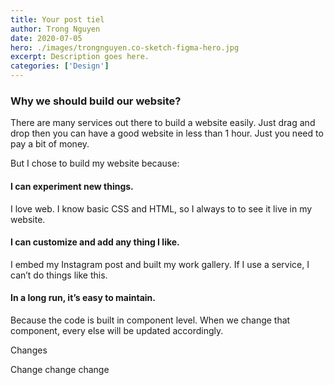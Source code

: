 ```yaml
---
title: Your post tiel
author: Trong Nguyen
date: 2020-07-05
hero: ./images/trongnguyen.co-sketch-figma-hero.jpg
excerpt: Description goes here.
categories: ['Design']
---
```


### Why we should build our website?
There are many services out there to build a website easily. Just drag and drop then you can have a good website in less than 1 hour. Just you need to pay a bit of money.

But I chose to build my website because:

#### I can experiment new things.
I love web. I know basic CSS and HTML, so I always to to see it live in my website.

#### I can customize and add any thing I like.
I embed my Instagram post and built my work gallery. If I use a service, I can’t do things like this.

#### In a long run, it’s easy to maintain.
Because the code is built in component level. When we change that component, every else will be updated accordingly.

Changes

Change change change
